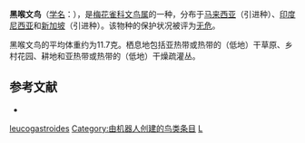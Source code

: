 {{Speciesbox 
| taxon = Lonchura leucogastroides
| image = Javan Munia (Lonchura leucogastroides).jpg
| status = LC | status_system = IUCN3.1
| authority = {{link-en|托马斯·霍斯菲尔德|Thomas Horsfield|Horsfield}} & {{link-en|弗雷德里克·穆尔|Frederic Moore|Moore}}, 1856
| range_map= Areale L. leucogastroides.JPG
}}

'''黑喉文鸟'''（[[学名|学名]]：{{lang|la|''Lonchura leucogastroides''}}），是[[梅花雀科|梅花雀科]][[文鸟属|文鸟属]]的一种，分布于[[马来西亚|马来西亚]]（引进种）、[[印度尼西亚|印度尼西亚]]和[[新加坡|新加坡]]（引进种）。该物种的保护状况被评为[[无危|无危]]。

黑喉文鸟的平均体重约为11.7克。栖息地包括亚热带或热带的（低地）干草原、乡村花园、耕地和亚热带或热带的（低地）干燥疏灌丛。

== 参考文献 ==
{{commons category|Lonchura leucogastroides}}
*{{cite web|url=http://www.birdlife.org/datazone/speciesfactsheet.php?id=8705&m=0|title=Lonchura leucogastroides|publisher=[[国际鸟盟|BirdLife.org]]|accessdate=2011-06-27}}
{{Taxonbar|from=Q863191}}

[[Category:文鸟属|leucogastroides]]
[[Category:由机器人创建的鸟类条目|Category:由机器人创建的鸟类条目]]
[[Category:1856年描述的鸟类|L]]